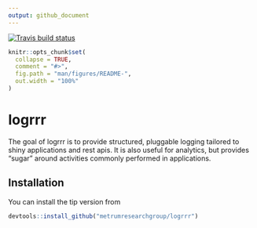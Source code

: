 ```yaml
---
output: github_document
---
```


[![Travis build status](https://travis-ci.org/metrumresearchgroup/logrrr.svg?branch=master)](https://travis-ci.org/metrumresearchgroup/logrrr)

<!-- README.md is generated from README.Rmd. Please edit that file -->

```r
knitr::opts_chunk$set(
  collapse = TRUE,
  comment = "#>",
  fig.path = "man/figures/README-",
  out.width = "100%"
)
```

# logrrr

The goal of logrrr is to provide structured, pluggable logging tailored to shiny applications and rest apis.
It is also useful for analytics, but provides "sugar" around activities commonly performed in applications. 

## Installation

You can install the tip version from

``` r
devtools::install_github("metrumresearchgroup/logrrr")
```
